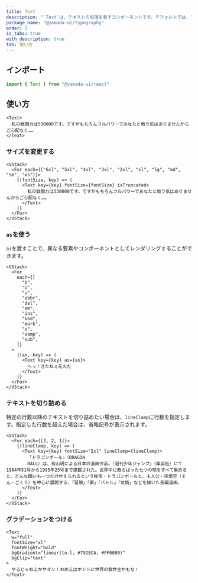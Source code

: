 ```yaml
---
title: Text
description: "`Text`は、テキストの段落を表すコンポーネントです。デフォルトでは、`p`要素をレンダリングします。"
package_name: "@yamada-ui/typography"
order: 1
is_tabs: true
with_description: true
tab: 使い方
---
```


## インポート

```ts
import { Text } from "@yamada-ui/react"
```

## 使い方

```tsx
<Text>
  私の戦闘力は530000です。ですがもちろんフルパワーであなたと戦う気はありませんからご心配なく……
</Text>
```

### サイズを変更する

```tsx
<VStack>
  <For each={["6xl", "5xl", "4xl", "3xl", "2xl", "xl", "lg", "md", "sm", "xs"]}>
    {(fontSize, key) => (
      <Text key={key} fontSize={fontSize} isTruncated>
        私の戦闘力は530000です。ですがもちろんフルパワーであなたと戦う気はありませんからご心配なく……
      </Text>
    )}
  </For>
</VStack>
```

### `as`を使う

`as`を渡すことで、異なる要素やコンポーネントとしてレンダリングすることができます。

```tsx
<VStack>
  <For
    each={[
      "b",
      "i",
      "u",
      "abbr",
      "del",
      "em",
      "ins",
      "kbd",
      "mark",
      "s",
      "samp",
      "sub",
    ]}
  >
    {(as, key) => (
      <Text key={key} as={as}>
        へっ！きたねぇ花火だ
      </Text>
    )}
  </For>
</VStack>
```

### テキストを切り詰める

特定の行数以降のテキストを切り詰めたい場合は、`lineClamp`に行数を指定します。指定した行数を超えた場合は、省略記号が表示されます。

```tsx
<VStack>
  <For each={[3, 2, 1]}>
    {(lineClamp, key) => (
      <Text key={key} fontSize="2xl" lineClamp={lineClamp}>
        『ドラゴンボール』（DRAGON
        BALL）は、鳥山明による日本の漫画作品。『週刊少年ジャンプ』（集英社）にて1984年51号から1995年25号まで連載された。世界中に散らばった七つの球をすべて集めると、どんな願いも一つだけ叶えられるという秘宝・ドラゴンボールと、主人公・孫悟空（そん・ごくう）を中心に展開する、「冒険」「夢」「バトル」「友情」などを描いた長編漫画。
      </Text>
    )}
  </For>
</VStack>
```

### グラデーションをつける

```tsx
<Text
  w="full"
  fontSize="xl"
  fontWeight="bold"
  bgGradient="linear(to-l, #7928CA, #FF0080)"
  bgClip="text"
>
  やるじゃねえかサタン！おめえはホントに世界の救世主かもな！
</Text>
```
